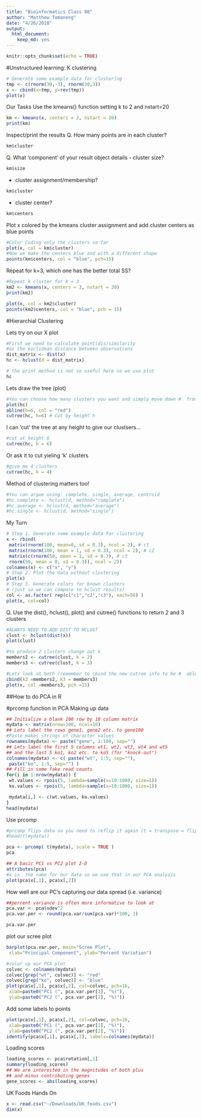 ```yaml
---
title: "Bioinformatics Class 08"
author: "Matthew Tomaneng"
date: "4/26/2018"
output: 
  html_document: 
    keep_md: yes
---
```


```r
knitr::opts_chunk$set(echo = TRUE)
```

#Unstructured learning: K clustering
```r
# Generate some example data for clustering
tmp <- c(rnorm(30,-3), rnorm(30,3))
x <- cbind(x=tmp, y=rev(tmp))
plot(x)
```

Our Tasks
Use the kmeans() function setting k to 2 and nstart=20
```r
km <- kmeans(x, centers = 2, nstart = 20)
print(km)
```


Inspect/print the results
Q. How many points are in each cluster?
```r
km$cluster
```
Q. What ‘component’ of your result object details
- cluster size?
```r
km$size
```

- cluster assignment/membership?
```r
km$cluster
```

- cluster center?
```r
km$centers
```
Plot x colored by the kmeans cluster assignment and
add cluster centers as blue points
```r
#Color Coding only the clusters so far
plot(x, col = km$cluster)
#Now we make the centers blue and with a different shape
points(km$centers, col = "blue", pch=15)
```
Repeat for k=3, which one has the better total SS? 
```r
#Repeat k cluster for k = 3
km2 <- kmeans(x, centers = 3, nstart = 20)
print(km2)
```

```r
plot(x, col = km2$cluster)
points(km2$centers, col = "blue", pch = 15)
```

#Hierarchial Clustering

Lets try on our X plot
```r
#First we need to calculate point(dis)similarity
#as the euclidean distance between observations
dist_matrix <- dist(x) 
hc <- hclust(d = dist_matrix)

# the print method is not so useful here so we use plot
hc
```
Lets draw the tree (plot)
```r
#You can choose how many clusters you want and simply move down #  from the top
plot(hc)
abline(h=6, col = "red")
cutree(hc, h=6) # Cut by height h
```

I can 'cut' the tree at any height to give our clustsers...

```r
#cut at height 6
cutree(hc, h = 6)
```

Or ask it to cut yieling 'k' clusters
```r
#give me 4 clusters
cutree(hc, k = 4)
```

Method of clustering matters too!
```r
#You can argue using: complete, single, average, centroid 
#hc.complete <- hclust(d, method="complete")
#hc.average <- hclust(d, method="average")
#hc.single <- hclust(d, method="single")
```


My Turn
```r
# Step 1. Generate some example data for clustering
x <- rbind(
 matrix(rnorm(100, mean=0, sd = 0.3), ncol = 2), # c1
 matrix(rnorm(100, mean = 1, sd = 0.3), ncol = 2), # c2
 matrix(c(rnorm(50, mean = 1, sd = 0.3), # c3
 rnorm(50, mean = 0, sd = 0.3)), ncol = 2))
colnames(x) <- c("x", "y")
# Step 2. Plot the data without clustering
plot(x)
# Step 3. Generate colors for known clusters
# (just so we can compare to hclust results)
col <- as.factor( rep(c("c1","c2","c3"), each=50) )
plot(x, col=col)
```

Q. Use the dist(), hclust(), plot() and cutree() functions to return 2 and 3 clusters
```r
#ALWAYS NEED TO ADD DIST TO HCLUST
clust <- hclust(dist(x))
plot(clust)

```


```r
#to produce 2 clusters change out k
members2 <- cutree(clust, k = 2)
members3 <- cutree(clust, k = 3)

#Lets look at both (remember to cbind the new cutree info to be #  able to plot it)
cbind(k2 =members2, k3 = members3)
plot(x, col =members3, pch =15)
```

##How to do PCA in R

#prcomp function in PCA
Making up data
```r
## Initialize a blank 100 row by 10 column matrix
mydata <- matrix(nrow=100, ncol=10)
## Lets label the rows gene1, gene2 etc. to gene100
#Paste makes strings of character values
rownames(mydata) <- paste("gene", 1:100, sep="")
## Lets label the first 5 columns wt1, wt2, wt3, wt4 and wt5
## and the last 5 ko1, ko2 etc. to ko5 (for "knock-out")
colnames(mydata) <- c( paste("wt", 1:5, sep=""),
 paste("ko", 1:5, sep="") )
## Fill in some fake read counts
for(i in 1:nrow(mydata)) {
 wt.values <- rpois(5, lambda=sample(x=10:1000, size=1))
 ko.values <- rpois(5, lambda=sample(x=10:1000, size=1))

 mydata[i,] <- c(wt.values, ko.values)
}
head(mydata)
```

Use prcomp
```r
#prcomp flips data so you need to reflip it again (t = transpose = flips)
#head(t(mydata))
```

```r
pca <- prcomp( t(mydata), scale = TRUE )
pca
```

```r
## A basic PC1 vs PC2 plot 2-D
attributes(pca)
#x is  the name for our data so we use that in our PCA analysis
plot(pca$x[,1], pca$x[,2])

```

How well are our PC's capturing our data spread (i.e. variance)

```r
##percent variance is often more informative to look at
pca.var <- pca$sdev^2
pca.var.per <- round(pca.var/sum(pca.var)*100, 1)

pca.var.per
```

plot our scree plot

```r
barplot(pca.var.per, main="Scree Plot",
 xlab="Principal Component", ylab="Percent Variation")
```

```r
#color up our PCA plot
colvec <- colnames(mydata)
colvec[grep("wt", colvec)] <- "red"
colvec[grep("ko", colvec)] <- "blue"
plot(pca$x[,1], pca$x[,2], col=colvec, pch=16,
 xlab=paste0("PC1 (", pca.var.per[1], "%)"),
 ylab=paste0("PC2 (", pca.var.per[2], "%)")) 
```

Add some labels to points
```r
plot(pca$x[,1], pca$x[,2], col=colvec, pch=16,
 xlab=paste0("PC1 (", pca.var.per[1], "%)"),
 ylab=paste0("PC2 (", pca.var.per[2], "%)")) 
identify(pca$x[,1], pca$x[,2], labels=colnames(mydata))
```

Loading scores
```r
loading_scores <- pca$rotation[,1]
summary(loading_scores)
## We are interested in the magnitudes of both plus
## and minus contributing genes
gene_scores <- abs(loading_scores) 
```

UK Foods Hands On
```r
x <- read.csv("~/Downloads/UK_foods.csv")
dim(x)
```



















